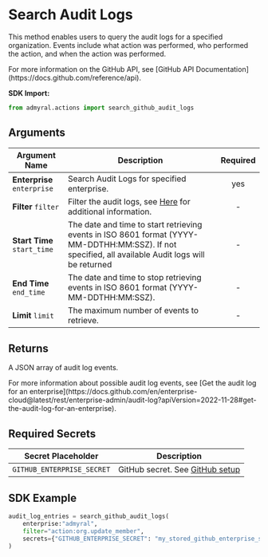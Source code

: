 
# Search Audit Logs

This method enables users to query the audit logs for a specified organization. Events include what action was performed,
who performed the action, and when the action was performed.

<Callout type="info">
	For more information on the GitHub API, see [GitHub API
	Documentation](https://docs.github.com/reference/api).
</Callout>

**SDK Import:**

```python
from admyral.actions import search_github_audit_logs
```

## Arguments

| Argument Name               | Description                                                                                                                                                                                                                                                     | Required |
| --------------------------- | --------------------------------------------------------------------------------------------------------------------------------------------------------------------------------------------------------------------------------------------------------------- | :------: |
| **Enterprise** `enterprise` | Search Audit Logs for specified enterprise.                                                                                                                                                                                                                     |   yes    |
| **Filter** `filter`         | Filter the audit logs, see [Here](https://docs.github.com/en/organizations/keeping-your-organization-secure/managing-security-settings-for-your-organization/reviewing-the-audit-log-for-your-organization#searching-the-audit-log) for additional information. |    -     |
| **Start Time** `start_time` | The date and time to start retrieving events in ISO 8601 format (YYYY-MM-DDTHH:MM:SSZ). If not specified, all available Audit logs will be returned                                                                                                             |    -     |
| **End Time** `end_time`     | The date and time to stop retrieving events in ISO 8601 format (YYYY-MM-DDTHH:MM:SSZ).                                                                                                                                                                          |    -     |
| **Limit** `limit`           | The maximum number of events to retrieve.                                                                                                                                                                                                                       |    -     |

## Returns

A JSON array of audit log events.

<Callout type="info">
	For more information about possible audit log events, see [Get the audit log
	for an
	enterprise](https://docs.github.com/en/enterprise-cloud@latest/rest/enterprise-admin/audit-log?apiVersion=2022-11-28#get-the-audit-log-for-an-enterprise).
</Callout>

## Required Secrets

| Secret Placeholder         | Description                                                    |
| -------------------------- | -------------------------------------------------------------- |
| `GITHUB_ENTERPRISE_SECRET` | GitHub secret. See [GitHub setup](/integrations/github/github) |

## SDK Example

```python
audit_log_entries = search_github_audit_logs(
	enterprise:"admyral",
	filter="action:org.update_member",
	secrets={"GITHUB_ENTERPRISE_SECRET": "my_stored_github_enterprise_secret"}
)
```
